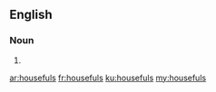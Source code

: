 ==English==

===Noun===
{{head|en|noun plural form}}

# {{plural of|houseful|lang=en}}

[[ar:housefuls]]
[[fr:housefuls]]
[[ku:housefuls]]
[[my:housefuls]]